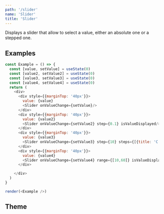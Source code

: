 ```yaml
---
path: '/slider'
name: 'Slider'
title: 'Slider'
---
```


Displays a slider that allow to select a value, either an absolute one or a stepped one.

## Examples

```js
const Example = () => {
  const [value, setValue] = useState(0)
  const [value2, setValue2] = useState(0)
  const [value3, setValue3] = useState(0)
  const [value4, setValue4] = useState(0)
  return (
    <div>
      <div style={{marginTop: '40px'}}>
        value: {value}
        <Slider onValueChange={setValue}/>
      </div>
      <div style={{marginTop: '40px'}}>
        value: {value2}
        <Slider onValueChange={setValue2} step={0.1} isValueDisplayed/>
      </div>
      <div style={{marginTop: '40px'}}>
        value: {value3}
        <Slider onValueChange={setValue3} step={10} steps={[{title: 'C', position: 10}, {title: 'B', position: 40}, {title: 'A', position: 70}]} isStepRestricted/>
      </div>
      <div style={{marginTop: '40px'}}>
        value: {value4}
        <Slider onValueChange={setValue4} range={[10,60]} isValueDisplayed/>
      </div>

    </div>
  )
}

render(<Example />)
```

## Theme

<Theme name="components.slider" />
